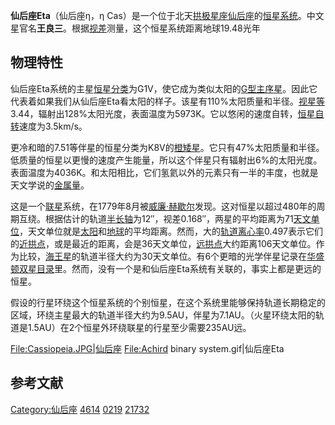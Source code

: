 {{Starbox begin
| name = 仙后座η
}}
{{Starbox image
 | image = [[File:Cassiopeia_constellation_map.svg|250px]] 
 | caption = 仙后座η就在仙后座α的左边
}}
{{Starbox observe
 | epoch    = J2000
 | constell = [[仙后座|仙后座]]
 | ra       = {{RA|00|49|06.29070}}
 | dec      = {{DEC|+57|48|54.6758}}
 | appmag_v = 3.44
 | 星官 = [[王良_(星官)|王良 (星官)]]（[[奎宿|奎宿]]）
}}
{{Starbox character
 | class    = G1V + K8V
 | b-v      = +0.58
 | u-b      = +0.02
 | variable = [[猎犬座RS变星|猎犬座RS变星]]
}}
{{Starbox astrometry
 | radial_v = +10.0 ± 0.1
 | prop_mo_ra  = 1086.59
 | prop_mo_dec = –559.43
 | parallax = 167.98
 | p_error  = 0.48
 | absmag_v = 4.56
}}
{{Starbox visbin
 | name     = 仙后座Eta B
 | period   = 480
 | axis     = 11.9939
 | eccentricity = 0.497
 | inclination  = 34.76
 | node     = 98.42
 | periarg  = 88.59
 | periastron = 1889.6
}}
{{Starbox detail
 | age_gyr   = {{nowrap|5.4 ± 0.9}}
 | metal_fe  = –0.31
 | component1  = 仙后座ηA
 | mass      = {{nowrap|1.1 ± 0.012}}
 | radius    = {{nowrap|1.1 ± 0.0038}}
 | luminosity  = {{nowrap|1.28 ± 0.0074}}
 | temperature = {{nowrap|5973 ± 8}}
 | rotational_velocity = 3.15
 | component2  = 仙后座ηB
 | mass2     = {{nowrap|0.47 ± 0.07}}
 | radius2   = 0.47
 | luminosity2  = 0.06
 | temperature2 = {{nowrap|4036 ± 150}}
}}
{{Starbox catalog
| names =BD+57 150，[[SAO星表|SAO]] 21732，[[HD星表|HD]] 4614，[[HR星表|HR]] 219}}
{{Starbox reference |Simbad=HR+219}}
{{Starbox end}}

'''仙后座Eta'''（仙后座η，η Cas）是一个位于北天[[拱极星座|拱极星座]][[仙后座|仙后座]]的[[恒星系统|恒星系统]]。中文星官名'''王良三'''。根据[[视差|视差]]测量，这个恒星系统距离地球19.48光年

== 物理特性 ==
仙后座Eta系统的主星[[恒星分类|恒星分类]]为G1V，使它成为类似太阳的[[G型主序星|G型主序星]]。因此它代表着如果我们从仙后座Eta看太阳的样子。该星有110%太阳质量和半径。[[视星等|视星等]]3.44，辐射出128%太阳光度，表面温度为5973K。它以悠闲的速度自转，[[恒星自转|恒星自转]]速度为3.5km/s。

更冷和暗的7.51等伴星的恒星分类为K8V的[[橙矮星|橙矮星]]。它只有47%太阳质量和半径。低质量的恒星以更慢的速度产生能量，所以这个伴星只有辐射出6%的太阳光度。表面温度为4036K。和太阳相比，它们氢氦以外的元素只有一半的丰度，也就是天文学说的[[金属量|金属量]]。

这是一个[[联星|联星]]系统，在1779年8月被[[威廉·赫歇尔|威廉·赫歇尔]]发现。这对恒星以超过480年的周期互绕。根据估计的轨道[[半长轴|半长轴]]为12″，视差0.168″，两星的平均距离为71[[天文单位|天文单位]]，天文单位就是[[太阳|太阳]]和[[地球|地球]]的平均距离。然而，大的[[轨道离心率|轨道离心率]]0.497表示它们的[[近拱点|近拱点]]，或是最近的距离，会是36天文单位，[[远拱点|远拱点]]大约距离106天文单位。作为比较，[[海王星|海王星]]的轨道半径大约为30天文单位。有6个更暗的光学伴星记录在[[华盛顿双星目录|华盛顿双星目录]]里。然而，没有一个是和仙后座Eta系统有关联的，事实上都是更远的恒星。

假设的行星环绕这个恒星系统的个别恒星，在这个系统里能够保持轨道长期稳定的区域，环绕主星最大的轨道半径大约为9.5AU，伴星为7.1AU。（火星环绕太阳的轨道是1.5AU）在2个恒星外环绕联星的行星至少需要235AU远。

<gallery>
File:Cassiopeia.JPG|仙后座
File:Achird binary system.gif|仙后座Eta
</gallery>


== 参考文献 ==
{{reflist}}


{{仙后座恒星}}
{{星官|王良|5|14}}
[[Category:仙后座|Category:仙后座]]
[[Category:HD和HDE天體|4614]]
[[Category:HR天體|0219]]
[[Category:SAO天體|21732]]